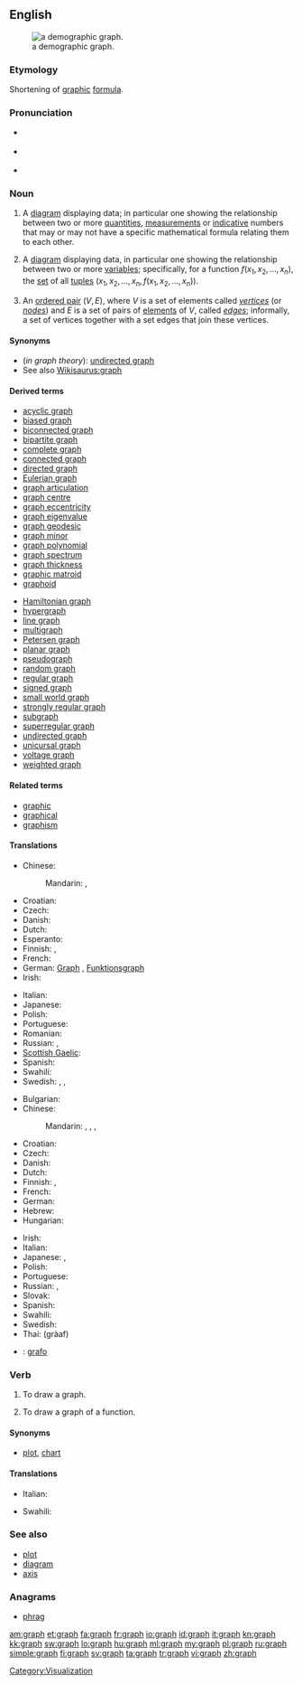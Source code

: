 {{also|Graph|-graph}}
==English==
{{wikipedia}}
[[File:Demography graphic of Pichilemu.png|thumb|a demographic graph.]]

===Etymology===
Shortening of [[graphic]] [[formula]].

===Pronunciation===
* {{a|UK}} {{IPA|/ɡɹɑːf/}}
* {{a|US}} {{IPA|/ɡɹæf/}}
* {{rhymes|ɑːf}}

===Noun===
{{en-noun}}

# A [[diagram]] displaying data; in particular one showing the relationship between two or more [[quantity|quantities]], [[measurement]]s or [[indicative]] numbers that may or may not have a specific mathematical formula relating them to each other.
# {{mathematics}} A [[diagram]] displaying data, in particular one showing the relationship between two or more [[variable]]s; specifically, for a function <math>f(x_1, x_2, \ldots, x_n)</math>, the [[set]] of all [[tuple]]s <math>(x_1, x_2, \ldots, x_n, f(x_1, x_2, \ldots, x_n))</math>.
# {{graph theory}} An [[ordered pair]] <math>(V,E)</math>, where <math>V</math> is a set of elements called ''[[vertex|vertices]]'' (or ''[[node]]s'') and <math>E</math> is a set of pairs of [[element]]s of <math>V</math>, called ''[[edge]]s''; informally, a set of vertices together with a set edges that join these vertices.

====Synonyms====
* (''in graph theory''): [[undirected graph]]
* See also [[Wikisaurus:graph]]

====Derived terms====
{{rel-top|Derived terms}}
* [[acyclic graph]]
* [[biased graph]]
* [[biconnected graph]]
* [[bipartite graph]]
* [[complete graph]]
* [[connected graph]]
* [[directed graph]]
* [[Eulerian graph]]
* [[graph articulation]]
* [[graph centre]]
* [[graph eccentricity]]
* [[graph eigenvalue]]
* [[graph geodesic]]
* [[graph minor]]
* [[graph polynomial]]
* [[graph spectrum]]
* [[graph thickness]]
* [[graphic matroid]]
* [[graphoid]]
{{rel-mid}}
* [[Hamiltonian graph]]
* [[hypergraph]]
* [[line graph]]
* [[multigraph]]
* [[Petersen graph]]
* [[planar graph]]
* [[pseudograph]]
* [[random graph]]
* [[regular graph]]
* [[signed graph]]
* [[small world graph]]
* [[strongly regular graph]]
* [[subgraph]]
* [[superregular graph]]
* [[undirected graph]]
* [[unicursal graph]]
* [[voltage graph]]
* [[weighted graph]]
{{rel-bottom}}

====Related terms====
* [[graphic]]
* [[graphical]]
* [[graphism]]

====Translations====
{{trans-top|mathematical diagram}}
* Chinese:
*: Mandarin: {{t|zh|圖表|sc=Hani}}, {{t|zh|图表|tr=túbiǎo|sc=Hani}}
* Croatian: {{t-|hr|graf|m}}
* Czech: {{t-|cs|graf|m}}
* Danish: {{t-|da|graf|c}}
* Dutch: {{t+|nl|grafiek}}
* Esperanto: {{t-|eo|grafeo|xs=Esperanto}}
* Finnish: {{t-|fi|diagrammi}}, {{t-|fi|kaaviokuva}}
* French: {{t+|fr|graphique|m}}
* German: [[Graph]] {{m}}, [[Funktionsgraph]] {{m}}
* Irish: {{t-|ga|graf|m|xs=Irish}}
{{trans-mid}}
* Italian: {{t+|it|grafico|m}}
* Japanese: {{t-|ja|グラフ|tr=gurafu}}
* Polish: {{t|pl|wykres|m}}
* Portuguese: {{t+|pt|gráfico|m}}
* Romanian: {{t+|ro|grafic|m}}
* Russian: {{t+|ru|график|m|tr=gráfik}}, {{t+|ru|диаграмма|f|tr=diagrámma}}
* [[Scottish Gaelic]]: {{t-|gd|graf|m|xs=Scottish Gaelic}}
* Spanish: {{t-|es|gráfico|m}}
* Swahili: {{t+|sw|jedwali|xs=Swahili}}
* Swedish: {{t+|sv|diagram|n}}, {{t+|sv|graf|c}}, {{t+|sv|kurva|c}}
{{trans-bottom}}

{{trans-top|an ordered pair in graph theory}}
* Bulgarian: {{t-|bg|граф|m}}
* Chinese:
*: Mandarin: {{t|zh|圖|sc=Hani}}, {{t|zh|图|tr=tú|sc=Hani}}, {{t|zh|圖表|sc=Hani}}, {{t|zh|图表|tr=túbiǎo|sc=Hani}}
* Croatian: {{t-|hr|graf|m}}
* Czech: {{t-|cs|graf|m}}
* Danish: {{t-|da|graf|c}}
* Dutch: {{t+|nl|graaf}}
* Finnish: {{t+|fi|graafi}}, {{t+|fi|verkko}}
* French: {{t+|fr|graphe|m}}
* German: {{t+|de|Graph|m}}
* Hebrew: {{t+|he|גרף|m|tr=gráf}}
* Hungarian: {{t+|hu|gráf}}
{{trans-mid}}
* Irish: {{t-|ga|graf|m|xs=Irish}}
* Italian: {{t+|it|grafo|m}}
* Japanese: {{t-|ja|グラフ|tr=gurafu}}, {{t|ja|図表|tr=ずひょう, zuhyō|sc=Jpan}}
* Polish: {{t+|pl|graf}}
* Portuguese: {{t+|pt|grafo|m}}
* Russian: {{t+|ru|граф|m|tr=graf}}, {{t+|ru|диаграмма|f|tr=diagrámma}}
* Slovak: {{t-|sk|graf|m}}
* Spanish: {{t-|es|grafo|m}}
* Swahili: {{t+|sw|jedwali|xs=Swahili}}
* Swedish: {{t+|sv|graf|c}}
* Thai: {{Thai|[[กราฟ]]}} (gràaf)
{{trans-bottom}}

<!--Remove this section once all of the translations below have been moved into the tables above.-->
{{checktrans-top}}
* {{ttbc|es}}: [[grafo]] {{m}}
{{trans-bottom}}

===Verb===
{{en-verb}}

# {{transitive}} To draw a graph.
# {{transitive|mathematics}} To draw a graph of a function.

====Synonyms====
* {{sense|draw a graph of}} [[plot]], [[chart]]

====Translations====
{{trans-top|draw a graph of}}
* Italian: {{t-|it|graficare}}
{{trans-mid}}
* Swahili: {{t+|sw|jedwali|xs=Swahili}}
{{trans-bottom}}

===See also===
* [[plot]]
* [[diagram]]
* [[axis]]

===Anagrams===
* [[phrag#English|phrag]]

[[Category:Visualization]]

[[am:graph]]
[[et:graph]]
[[fa:graph]]
[[fr:graph]]
[[io:graph]]
[[id:graph]]
[[it:graph]]
[[kn:graph]]
[[kk:graph]]
[[sw:graph]]
[[lo:graph]]
[[hu:graph]]
[[ml:graph]]
[[my:graph]]
[[pl:graph]]
[[ru:graph]]
[[simple:graph]]
[[fi:graph]]
[[sv:graph]]
[[ta:graph]]
[[tr:graph]]
[[vi:graph]]
[[zh:graph]]